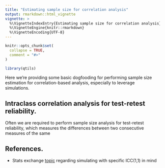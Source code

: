 ```yaml
---
title: "Estimating sample size for correlation analysis"
output: rmarkdown::html_vignette
vignette: >
  %\VignetteIndexEntry{Estimating sample size for correlation analysis}
  %\VignetteEngine{knitr::rmarkdown}
  %\VignetteEncoding{UTF-8}
---
```


```r
knitr::opts_chunk$set(
  collapse = TRUE,
  comment = "#>"
)
```

```r
library(qtils)
```

Here we're providing some basic dogfooding for performing sample size estimation for correlation-based analysis, especially to leverage simulations.   

## Intraclass correlation analysis for test-retest reliability. 

Often we are required to perform sample size analysis for test-retest reliability, which measures the differences between two consecutive measures of the same 



## References. 

- Stats exchange [topic](https://web.archive.org/web/20240111193757/https://stats.stackexchange.com/questions/263451/create-synthetic-data-with-a-given-intraclass-correlation-coefficient-icc) regarding simulating with specific ICC(1,1) in mind 



